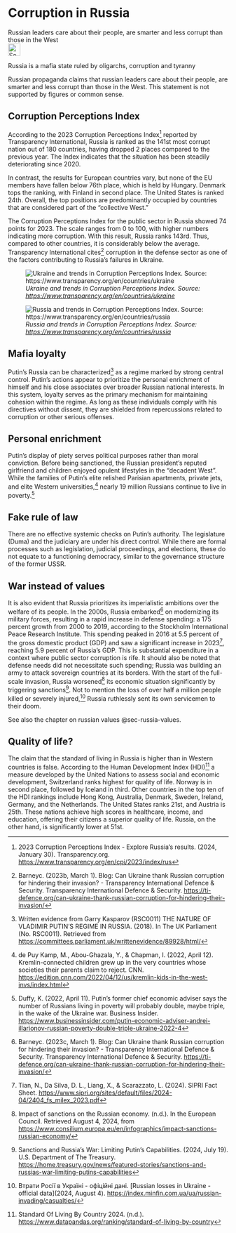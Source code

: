 # Corruption in Russia {#sec-corruption-russia}

::: {.callout-caution title="Myth"}
Russian leaders care about their people, are smarter and less corrupt than those in the West
[<br>![Search for topic in EUvsDisinfo](../all_common_img/EUvsDisinfo_400x240.jpg){height=2em}](https://euvsdisinfo.eu/disinformation-cases/?text=(corrupt%7Ccorruption)%20russia&sort=relevance)
:::

::: {.callout-tip title="Truth"}
Russia is a mafia state ruled by oligarchs, corruption and tyranny
:::

Russian propaganda claims that russian leaders care about their people, are smarter and less corrupt than those in the West. This statement is not supported by figures or common sense. 

## Corruption Perceptions Index

According to the 2023 Corruption Perceptions Index[^268] reported by Transparency International, Russia is ranked as the 141st most corrupt nation out of 180 countries, having dropped 2 places compared to the previous year. The Index indicates that the situation has been steadily deteriorating since 2020\. 

In contrast, the results for European countries vary, but none of the EU members have fallen below 76th place, which is held by Hungary. Denmark tops the ranking, with Finland in second place. The United States is ranked 24th. Overall, the top positions are predominantly occupied by countries that are considered part of the "collective West."

The Corruption Perceptions Index for the public sector in Russia showed 74 points for 2023\. The scale ranges from 0 to 100, with higher numbers indicating more corruption. With this result, Russia ranks 143rd. Thus, compared to other countries, it is considerably below the average. Transparency International cites[^269] corruption in the defense sector as one of the factors contributing to Russia's failures in Ukraine.


![*Ukraine and trends in Corruption Perceptions Index. Source:  [https://www.transparency.org/en/countries/ukraine](https://www.transparency.org/en/countries/ukraine)* 
<br>](CorruptionPerceptionIndex_Ukraine.jpg)

![*Russia and trends in Corruption Perceptions Index. Source:  [https://www.transparency.org/en/countries/russia](https://www.transparency.org/en/countries/russia)* 
<br>](CorruptionPerceptionIndex_Russia.jpg)


## Mafia loyalty

Putin’s Russia can be characterized[^270] as a regime marked by strong central control. Putin’s actions appear to prioritize the personal enrichment of himself and his close associates over broader Russian national interests. In this system, loyalty serves as the primary mechanism for maintaining cohesion within the regime. As long as these individuals comply with his directives without dissent, they are shielded from repercussions related to corruption or other serious offenses.


## Personal enrichment

Putin's display of piety serves political purposes rather than moral conviction. Before being sanctioned, the Russian president’s reputed girlfriend and children enjoyed opulent lifestyles in the “decadent West”. While the families of Putin’s elite relished Parisian apartments, private jets, and elite Western universities,[^271] nearly 19 million Russians continue to live in poverty.[^272]


## Fake rule of law

There are no effective systemic checks on Putin’s authority. The legislature (Duma) and the judiciary are under his direct control. While there are formal processes such as legislation, judicial proceedings, and elections, these do not equate to a functioning democracy, similar to the governance structure of the former USSR.


## War instead of values

It is also evident that Russia prioritizes its imperialistic ambitions over the welfare of its people. In the 2000s, Russia embarked[^273] on modernizing its military forces, resulting in a rapid increase in defense spending: a 175 percent growth from 2000 to 2019, according to the Stockholm International Peace Research Institute. This spending peaked in 2016 at 5.5 percent of the gross domestic product (GDP) and saw a significant increase in 2023[^274], reaching 5.9 percent of Russia's GDP. This is substantial expenditure in a context where public sector corruption is rife. It should also be noted that defense needs did not necessitate such spending; Russia was building an army to attack sovereign countries at its borders. With the start of the full-scale invasion, Russia worsened[^275] its economic situation significantly by triggering sanctions[^276]. Not to mention the loss of over half a million people killed or severely injured,[^277] Russia ruthlessly sent its own servicemen to their doom.

See also the chapter on russian values @sec-russia-values.


## Quality of life?

The claim that the standard of living in Russia is higher than in Western countries is false. According to the Human Development Index (HDI)[^278] a measure developed by the United Nations to assess social and economic development, Switzerland ranks highest for quality of life. Norway is in second place, followed by Iceland in third. Other countries in the top ten of the HDI rankings include Hong Kong, Australia, Denmark, Sweden, Ireland, Germany, and the Netherlands. The United States ranks 21st, and Austria is 25th. These nations achieve high scores in healthcare, income, and education, offering their citizens a superior quality of life. Russia, on the other hand, is significantly lower at 51st.



[^268]:  2023 Corruption Perceptions Index \- Explore Russia’s results. (2024, January 30). Transparency.org. [https://www.transparency.org/en/cpi/2023/index/rus](https://www.transparency.org/en/cpi/2023/index/rus) 

[^269]:  Barneyc. (2023b, March 1). Blog: Can Ukraine thank Russian corruption for hindering their invasion? \- Transparency International Defence & Security. Transparency International Defence & Security. [https://ti-defence.org/can-ukraine-thank-russian-corruption-for-hindering-their-invasion/](https://ti-defence.org/can-ukraine-thank-russian-corruption-for-hindering-their-invasion/) 

[^270]:  Written evidence from Garry Kasparov (RSC0011) THE NATURE OF VLADIMIR PUTIN’S REGIME IN RUSSIA. (2018). In The UK Parliament (No. RSC0011). Retrieved from [https://committees.parliament.uk/writtenevidence/89928/html/](https://committees.parliament.uk/writtenevidence/89928/html/) 

[^271]:  de Puy Kamp, M., Abou-Ghazala, Y., & Chapman, I. (2022, April 12). Kremlin-connected children grew up in the very countries whose societies their parents claim to reject. CNN. [https://edition.cnn.com/2022/04/12/us/kremlin-kids-in-the-west-invs/index.html](https://edition.cnn.com/2022/04/12/us/kremlin-kids-in-the-west-invs/index.html) 

[^272]:  Duffy, K. (2022, April 11). Putin's former chief economic adviser says the number of Russians living in poverty will probably double, maybe triple, in the wake of the Ukraine war. Business Insider. [https://www.businessinsider.com/putin-economic-adviser-andrei-illarionov-russian-poverty-double-triple-ukraine-2022-4](https://www.businessinsider.com/putin-economic-adviser-andrei-illarionov-russian-poverty-double-triple-ukraine-2022-4) 

[^273]:  Barneyc. (2023c, March 1). Blog: Can Ukraine thank Russian corruption for hindering their invasion? \- Transparency International Defence & Security. Transparency International Defence & Security. [https://ti-defence.org/can-ukraine-thank-russian-corruption-for-hindering-their-invasion/](https://ti-defence.org/can-ukraine-thank-russian-corruption-for-hindering-their-invasion/) 

[^274]:  Tian, N., Da Silva, D. L., Liang, X., & Scarazzato, L. (2024). SIPRI Fact Sheet. [https://www.sipri.org/sites/default/files/2024-04/2404\_fs\_milex\_2023.pdf](https://www.sipri.org/sites/default/files/2024-04/2404_fs_milex_2023.pdf) 

[^275]:  Impact of sanctions on the Russian economy. (n.d.). In the European Council. Retrieved August 4, 2024, from [https://www.consilium.europa.eu/en/infographics/impact-sanctions-russian-economy/](https://www.consilium.europa.eu/en/infographics/impact-sanctions-russian-economy/) 

[^276]:  Sanctions and Russia’s War: Limiting Putin’s Capabilities. (2024, July 19). U.S. Department of The Treasury. [https://home.treasury.gov/news/featured-stories/sanctions-and-russias-war-limiting-putins-capabilities](https://home.treasury.gov/news/featured-stories/sanctions-and-russias-war-limiting-putins-capabilities) 

[^277]:  Втрати Росії в Україні \- офіційні дані. \[Russian losses in Ukraine \- official data\](2024, August 4). [https://index.minfin.com.ua/ua/russian-invading/casualties/](https://index.minfin.com.ua/ua/russian-invading/casualties/) 

[^278]:  Standard Of Living By Country 2024\. (n.d.). [https://www.datapandas.org/ranking/standard-of-living-by-country](https://www.datapandas.org/ranking/standard-of-living-by-country) 
